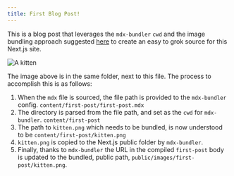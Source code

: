 ```yaml
---
title: First Blog Post!
---
```


This is a blog post that leverages the `mdx-bundler` `cwd` and the image bundling approach 
suggested [here](https://github.com/kentcdodds/mdx-bundler#image-bundling) to create an easy 
to grok source for this Next.js site.

![A kitten](./kitten.png)

The image above is in the same folder, next to this file. The process to accomplish this is
as follows:

1. When the `mdx` file is sourced, the file path is provided to the `mdx-bundler` config. `content/first-post/first-post.mdx`
2. The directory is parsed from the file path, and set as the `cwd` for `mdx-bundler`. `content/first-post`
3. The path to `kitten.png` which needs to be bundled, is now understood to be `content/first-post/kitten.png`
4. `kitten.png` is copied to the Next.js public folder by `mdx-bundler`.
5. Finally, thanks to `mdx-bundler` the URL in the compiled `first-post` body is updated to the bundled, public path, `public/images/first-post/kitten.png`.
